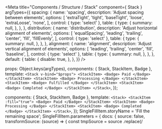 
<Meta
  title="Components / Structure / Stack"
  component={ Stack }
  argTypes={{
    spacing: {
      name: 'spacing',
      description: 'Adjust spacing between elements',
      options: [
        'extraTight',
        'tight',
        'baseTight',
        'loose',
        'extraLoose',
        'none',
      ],
      control: { type: 'select' },
      table: {
        type: {
          summary: null,
        },
      },
    },
    distribution: {
      name: 'distribution',
      description: 'Adjust horizontal alignment of elements',
      options: [
        'equalSpacing',
        'leading',
        'trailing',
        'center',
        'fill',
        'fillEvenly',
      ],
      control: { type: 'select' },
      table: {
        type: {
          summary: null,
        },
      },
    },
    alignment: {
      name: 'alignment',
      description: 'Adjust vertical alignment of elements',
      options: [
        'leading',
        'trailing',
        'center',
        'fill',
        'baseline',
      ],
      control: { type: 'select' },
      table: {
        type: {
          summary: null,
        },
      },
    },
    default: {
      table: {
        disable: true,
      },
    },
  }}
/>

  props: Object.keys(argTypes),
  components: { Stack, StackItem, Badge },
  template: `<Stack v-bind="$props">
    <StackItem> <Badge> Paid </Badge> </StackItem>
    <StackItem> <Badge> Processing </Badge> </StackItem>
    <StackItem> <Badge> Fulfilled </Badge> </StackItem>
    <StackItem> <Badge> Completed </Badge> </StackItem>
  </Stack>`,
});

  components: { Stack, StackItem, Badge },
  template: `<Stack>
    <StackItem :fill="true"> <Badge> Paid </Badge> </StackItem>
    <StackItem> <Badge> Processing </Badge> </StackItem>
    <StackItem> <Badge> Completed </Badge> </StackItem>
  </Stack>`,
});
SingleFillItem.storyName = 'Fill the remaining space';
SingleFillItem.parameters = {
  docs: {
    source: false,
    transformSource: (source) => {
      const tmpSource = source
        .replace(/<template>\s*/, '')
        .replace(/\s*<\/template>/, '')
      return tmpSource;
    },
  },
}

# Stack

Use to lay out a horizontal row of components or to achieve no-fuss vertical centering. A stack is made of flexible items that wrap each of the stack’s children. Options provide control of the wrapping, spacing, and relative size of the items in the stack.

<br/><br/>

### A single item fills the remaining space

<Canvas>
  <Story story={SingleFillItem} height="65px" />
</Canvas>

### Example

<Canvas>
  <Story
    name="Stack"
    height="60px"
    parameters={{
      docs: {
        transformSource: (source) => {
          const tmpSource = source
            .replace(/<template>/, '')
            .replace(/<\/template>/, '');
          return tmpSource;
        },
      },
    }}
  >
    {Template.bind({})}
  </Story>
</Canvas>

<ArgsTable story="Stack" />
